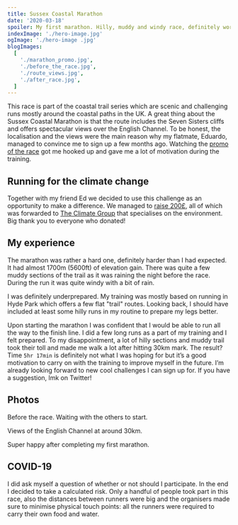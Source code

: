 ```yaml
---
title: Sussex Coastal Marathon
date: '2020-03-18'
spoiler: My first marathon. Hilly, muddy and windy race, definitely worth it.
indexImage: './hero-image.jpg'
ogImage: './hero-image .jpg'
blogImages:
  [
    './marathon_promo.jpg',
    './before_the_race.jpg',
    './route_views.jpg',
    './after_race.jpg',
  ]
---
```


This race is part of the coastal trail series which are scenic and challenging runs mostly around the coastal paths in the UK. A great thing about the Sussex Coastal Marathon is that the route includes the Seven Sisters cliffs and offers spectacular views over the English Channel. To be honest, the localisation and the views were the main reason why my flatmate, Eduardo, managed to convince me to sign up a few months ago. Watching the [promo of the race](https://www.facebook.com/CoastalTrailSeries/videos/1666969293317932/) got me hooked up and gave me a lot of motivation during the training.

<MakeItBigContainer>
  <ImageComponent
    image={props.frontmatter.blogImages[0]}
    alt="Marathon promo."
  ></ImageComponent>
</MakeItBigContainer>

## Running for the climate change

Together with my friend Ed we decided to use this challenge as an opportunity to make a difference. We managed to [raise 200£](https://www.gofundme.com/f/vmckwn?fbclid=IwAR1oINcBdvMpJPXSPR-yUCHl_uF5SwTqSKNo0BozHojsjUXsU6LDbOzjBZU), all of which was forwarded to [The Climate Group](https://www.theclimategroup.org/) that specialises on the environment. Big thank you to everyone who donated!

## My experience

The marathon was rather a hard one, definitely harder than I had expected. It had almost 1700m (5600ft) of elevation gain. There was quite a few muddy sections of the trail as it was raining the night before the race. During the run it was quite windy with a bit of rain.

I was definitely underprepared. My training was mostly based on running in Hyde Park which offers a few flat "trail" routes. Looking back, I should have included at least some hilly runs in my routine to prepare my legs better.

Upon starting the marathon I was confident that I would be able to run all the way to the finish line. I did a few long runs as a part of my training and I felt prepared. To my disappointment, a lot of hilly sections and muddy trail took their toll and made me walk a lot after hitting 30km mark. The result? Time `5hr 17min` is definitely not what I was hoping for but it’s a good motivation to carry on with the training to improve myself in the future. I’m already looking forward to new cool challenges I can sign up for. If you have a suggestion, lmk on Twitter!

## Photos

<MakeItBigContainer>
  <ImageComponent
    image={props.frontmatter.blogImages[1]}
    alt="Before the race. Waiting with the others to start."
  ></ImageComponent>
</MakeItBigContainer>

Before the race. Waiting with the others to start.

<MakeItBigContainer>
  <ImageComponent
    image={props.frontmatter.blogImages[2]}
    alt="Views en route."
  ></ImageComponent>
</MakeItBigContainer>

Views of the English Channel at around 30km.

<MakeItBigContainer>
  <ImageComponent
    image={props.frontmatter.blogImages[3]}
    alt="Me happy after completing the race"
  ></ImageComponent>
</MakeItBigContainer>

Super happy after completing my first marathon.

## COVID-19

I did ask myself a question of whether or not should I participate. In the end I decided to take a calculated risk. Only a handful of people took part in this race, also the distances between runners were big and the organisers made sure to minimise physical touch points: all the runners were required to carry their own food and water.
